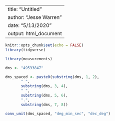 
---
title: "Untitled"
author: "Jesse Warren"
date: "5/13/2020"
output: html_document
---

```r
knitr::opts_chunk$set(echo = FALSE)
library(tidyverse)

```




```r
library(measurements)

dms <- "49533847"

dms_spaced <- paste0(substring(dms, 1, 2),
       " ",
       substring(dms, 3, 4),
       " ",
       substring(dms, 5, 6),
       ".",
       substring(dms, 7, 8))

conv_unit(dms_spaced, "deg_min_sec", "dec_deg")
```




```r

```

